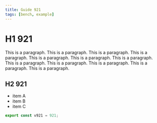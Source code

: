 ```yaml
---
title: Guide 921
tags: [bench, example]
---
```


# H1 921

This is a paragraph. This is a paragraph. This is a paragraph. This is a paragraph. This is a paragraph. This is a paragraph. This is a paragraph. This is a paragraph. This is a paragraph. This is a paragraph. This is a paragraph. This is a paragraph. 

## H2 921

- item A
- item B
- item C

```ts
export const v921 = 921;
```